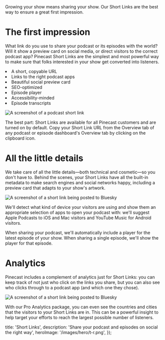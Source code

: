 
<Intro>
  Growing your show means sharing your show. Our Short Links are the best way to ensure a great first impression.
</Intro>

# The first impression

What link do you use to share your podcast or its episodes with the world? Will it show a preview card on social media, or direct visitors to the correct podcast app? Pinecast Short Links are the simplest and most powerful way to make sure that folks interested in your show get converted into listeners.

<ChecksList>
  <li>A short, copyable URL</li>
  <li>Links to the right podcast apps</li>
  <li>Beautiful social preview card</li>
  <li>SEO-optimized</li>
  <li>Episode player</li>
  <li>Accessibility-minded</li>
  <li>Episode transcripts</li>
</ChecksList>

![A screenshot of a podcast short link](/images/content/features/short-links.png)

The best part: Short Links are available for all Pinecast customers and are turned on by default. Copy your Short Link URL from the Overview tab of any podcast or episode dashboard's Overview tab by clicking on the clipboard icon.

# All the little details

We take care of all the little details—both technical and cosmetic—so you don't have to. Behind the scenes, your Short Links have all the built-in metadata to make search engines and social networks happy, including a preview card that adapts to your show's artwork.

![A screenshot of a short link being posted to Bluesky](/images/content/features/short-links-preview-card.png)

We'll detect what kind of device your visitors are using and show them an appropriate selection of apps to open your podcast with: we'll suggest Apple Podcasts to iOS and Mac visitors and YouTube Music for Android visitors.

When sharing your podcast, we'll automatically include a player for the latest episode of your show. When sharing a single episode, we'll show the player for that episode.

# Analytics

Pinecast includes a complement of analytics just for Short Links: you can keep track of not just who click on the links you share, but you can also see who clicks through to a podcast app (and which one they chose).

![A screenshot of a short link being posted to Bluesky](/images/content/features/short-links-clickthrough-analytics.png)

With our Pro Analytics package, you can even see the countries and cities that the visitors to your Short Links are in. This can be a powerful insight to help target your efforts to reach the largest possible number of listeners.


  title: 'Short Links',
  description: 'Share your podcast and episodes on social the right way',
  heroImage: '/images/hero/t-r.png',
});
